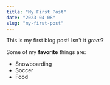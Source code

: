 ```yaml
---
title: "My First Post"
date: "2023-04-08"
slug: "my-first-post"
---
```


This is my first blog post! Isn't it *great*?

Some of my **favorite** things are:

* Snowboarding
* Soccer
* Food
